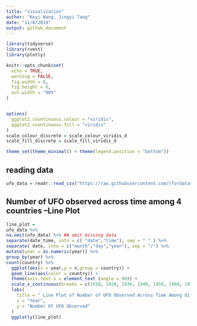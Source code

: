 ```yaml
---
title: "visualization"
author: "Keyi Wang, Jingyi Tang"
date: "11/8/2019"
output: github_document
---
```


```r
library(tidyverse)
library(rvest)
library(plotly)

knitr::opts_chunk$set(
  echo = TRUE,
  warning = FALSE,
  fig.width = 8,
  fig.height = 6, 
  out.width = "90%"
)


options(
  ggplot2.countinuous.colour = "viridis",
  ggplot2.countinuous.fill = "viridis"
)
scale_colour_discrete = scale_colour_viridis_d
scale_fill_discrete = scale_fill_viridis_d

theme_set(theme_minimal() + theme(legend.position = "bottom"))

```

## reading data
```r
ufo_data = readr::read_csv("https://raw.githubusercontent.com/rfordatascience/tidytuesday/master/data/2019/2019-06-25/ufo_sightings.csv")
```


## Number of UFO observed across time among 4 countries --Line Plot
```r
line_plot =
ufo_data %>%  
na.omit(ufo_data) %>% ## omit missing data
separate(date_time, into = c( "date","time"), sep = " " ) %>%
separate( date, into = c("month","day","year"), sep = "/") %>%
mutate(year = as.numeric(year)) %>% 
group_by(year) %>%
count(country) %>%
  ggplot(aes(x = year,y = n,group = country)) +
  geom_line(aes(color = country)) +
  theme(axis.text.x = element_text (angle = 90)) +
  scale_x_continuous(breaks = c(1910, 1920, 1930, 1940, 1950, 1960, 1970, 1980, 1990, 2000, 2010, 2020)) +
  labs(
    title = " Line Plot of Number of UFO Observed Across Time Among different Countries",
    x = "Year",
    y = "Number Of UFO Observed"
  )
  ggplotly(line_plot)

```

